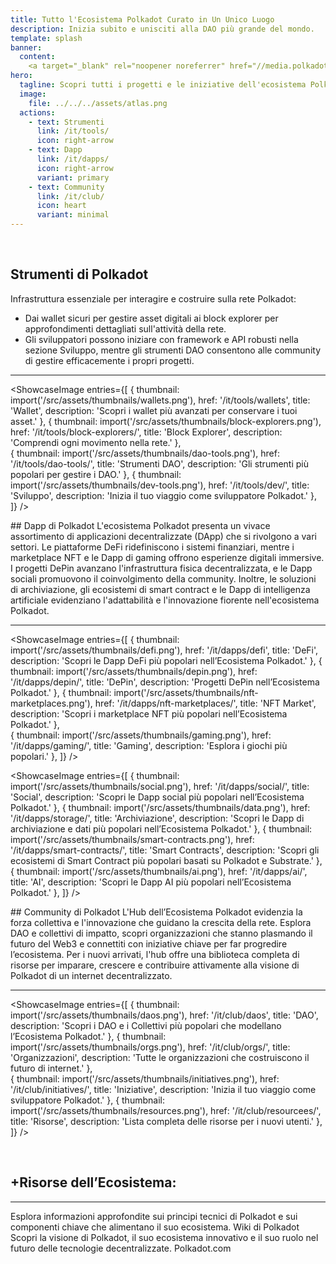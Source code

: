 ```yaml
---
title: Tutto l'Ecosistema Polkadot Curato in Un Unico Luogo
description: Inizia subito e unisciti alla DAO più grande del mondo.
template: splash
banner:
  content: 
    <a target="_blank" rel="noopener noreferrer" href="//media.polkadotecosystem.com/events/sub0/">Evidenze del Reset Sub0</a>
hero:
  tagline: Scopri tutti i progetti e le iniziative dell'ecosistema Polkadot in modo organizzato e intuitivo.
  image:
    file: ../../../assets/atlas.png
  actions:
    - text: Strumenti
      link: /it/tools/
      icon: right-arrow
    - text: Dapp
      link: /it/dapps/
      icon: right-arrow
      variant: primary
    - text: Community
      link: /it/club/
      icon: heart
      variant: minimal
---
```



&nbsp;
&nbsp;

<Tabs>
  <TabItem label="Strumenti">
  
## Strumenti di Polkadot
Infrastruttura essenziale per interagire e costruire sulla rete Polkadot:  
- Dai wallet sicuri per gestire asset digitali ai block explorer per approfondimenti dettagliati sull'attività della rete.  
- Gli sviluppatori possono iniziare con framework e API robusti nella sezione Sviluppo, mentre gli strumenti DAO consentono alle community di gestire efficacemente i propri progetti.

----------------
<ShowcaseImage
  entries={[
        {
      thumbnail: import('/src/assets/thumbnails/wallets.png'),
      href: '/it/tools/wallets',
      title: 'Wallet',
      description: 'Scopri i wallet più avanzati per conservare i tuoi asset.'
    },
                     {
      thumbnail: import('/src/assets/thumbnails/block-explorers.png'),
      href: '/it/tools/block-explorers/',
      title: 'Block Explorer',
      description: 'Comprendi ogni movimento nella rete.'
      },  
          {
      thumbnail: import('/src/assets/thumbnails/dao-tools.png'),
      href: '/it/tools/dao-tools/',
      title: 'Strumenti DAO',
      description: 'Gli strumenti più popolari per gestire i DAO.'
      },
    {
      thumbnail: import('/src/assets/thumbnails/dev-tools.png'),
      href: '/it/tools/dev/',
      title: 'Sviluppo',
      description: 'Inizia il tuo viaggio come sviluppatore Polkadot.'
      },
  ]}
/>  
  </TabItem>

  <TabItem label="Dapp">
  ## Dapp di Polkadot
L'ecosistema Polkadot presenta un vivace assortimento di applicazioni decentralizzate (DApp) che si rivolgono a vari settori.  
Le piattaforme DeFi ridefiniscono i sistemi finanziari, mentre i marketplace NFT e le Dapp di gaming offrono esperienze digitali immersive.  
I progetti DePin avanzano l'infrastruttura fisica decentralizzata, e le Dapp sociali promuovono il coinvolgimento della community.  
Inoltre, le soluzioni di archiviazione, gli ecosistemi di smart contract e le Dapp di intelligenza artificiale evidenziano l'adattabilità e l'innovazione fiorente nell'ecosistema Polkadot.

----------------
<ShowcaseImage
  entries={[
        {
      thumbnail: import('/src/assets/thumbnails/defi.png'),
      href: '/it/dapps/defi',
      title: 'DeFi',
      description: 'Scopri le Dapp DeFi più popolari nell’Ecosistema Polkadot.'
    },
        {
      thumbnail: import('/src/assets/thumbnails/depin.png'),
      href: '/it/dapps/depin/',
      title: 'DePin',
      description: 'Progetti DePin nell’Ecosistema Polkadot.'
      },
                     {
      thumbnail: import('/src/assets/thumbnails/nft-marketplaces.png'),
      href: '/it/dapps/nft-marketplaces/',
      title: 'NFT Market',
      description: 'Scopri i marketplace NFT più popolari nell’Ecosistema Polkadot.'
      },  
    {
      thumbnail: import('/src/assets/thumbnails/gaming.png'),
      href: '/it/dapps/gaming/',
      title: 'Gaming',
      description: 'Esplora i giochi più popolari.'
      },
  ]}
/>
&nbsp;

<ShowcaseImage
entries={[
 {
      thumbnail: import('/src/assets/thumbnails/social.png'),
      href: '/it/dapps/social/',
      title: 'Social',
      description: 'Scopri le Dapp social più popolari nell’Ecosistema Polkadot.'
      }, 
    {
      thumbnail: import('/src/assets/thumbnails/data.png'),
      href: '/it/dapps/storage/',
      title: 'Archiviazione',
      description: 'Scopri le Dapp di archiviazione e dati più popolari nell’Ecosistema Polkadot.'
      },
    {
      thumbnail: import('/src/assets/thumbnails/smart-contracts.png'),
      href: '/it/dapps/smart-contracts/',
      title: 'Smart Contracts',
      description: 'Scopri gli ecosistemi di Smart Contract più popolari basati su Polkadot e Substrate.'
      },
    {
      thumbnail: import('/src/assets/thumbnails/ai.png'),
      href: '/it/dapps/ai/',
      title: 'AI',
      description: 'Scopri le Dapp AI più popolari nell’Ecosistema Polkadot.'
      },
]}
/>
  </TabItem>

  <TabItem label="Community">
  ## Community di Polkadot
L'Hub dell’Ecosistema Polkadot evidenzia la forza collettiva e l'innovazione che guidano la crescita della rete.  
Esplora DAO e collettivi di impatto, scopri organizzazioni che stanno plasmando il futuro del Web3 e connettiti con iniziative chiave per far progredire l’ecosistema.  
Per i nuovi arrivati, l'hub offre una biblioteca completa di risorse per imparare, crescere e contribuire attivamente alla visione di Polkadot di un internet decentralizzato.

----------------
<ShowcaseImage
  entries={[
        {
      thumbnail: import('/src/assets/thumbnails/daos.png'),
      href: '/it/club/daos',
      title: 'DAO',
      description: 'Scopri i DAO e i Collettivi più popolari che modellano l’Ecosistema Polkadot.'
    },
                     {
      thumbnail: import('/src/assets/thumbnails/orgs.png'),
      href: '/it/club/orgs/',
      title: 'Organizzazioni',
      description: 'Tutte le organizzazioni che costruiscono il futuro di internet.'
      },  
    {
      thumbnail: import('/src/assets/thumbnails/initiatives.png'),
      href: '/it/club/initiatives/',
      title: 'Iniziative',
      description: 'Inizia il tuo viaggio come sviluppatore Polkadot.'
      },
          {
      thumbnail: import('/src/assets/thumbnails/resources.png'),
      href: '/it/club/resourcees/',
      title: 'Risorse',
      description: 'Lista completa delle risorse per i nuovi utenti.'
      },
  ]}
/>
  </TabItem>
</Tabs>

&nbsp;

## +Risorse dell’Ecosistema:
-------------
<CardGrid>
  <Card title="Wiki di Polkadot" icon="open-book">
    Esplora informazioni approfondite sui principi tecnici di Polkadot e sui componenti chiave che alimentano il suo ecosistema.
    <LinkButton href="https://wiki.polkadot.network" variant="secondary" icon="external" iconPlacement="start">Wiki di Polkadot</LinkButton>
  </Card>

  <Card title="Sito Web di Polkadot" icon="information">
    Scopri la visione di Polkadot, il suo ecosistema innovativo e il suo ruolo nel futuro delle tecnologie decentralizzate.
    <LinkButton href="https://polkadot.com/" variant="secondary" icon="external" iconPlacement="start">Polkadot.com</LinkButton>
  </Card>
</CardGrid>
